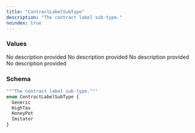 ```yaml
---
title: "ContractLabelSubType"
description: "The contract label sub-type."
noindex: true
---
```


### Values

<ResponseField name="Generic" type="enum">
  No description provided
</ResponseField>

<ResponseField name="HighTax" type="enum">
  No description provided
</ResponseField>

<ResponseField name="HoneyPot" type="enum">
  No description provided
</ResponseField>

<ResponseField name="Imitator" type="enum">
  No description provided
</ResponseField>

### Schema


```graphql 
"""The contract label sub-type."""
enum ContractLabelSubType {
  Generic
  HighTax
  HoneyPot
  Imitator
}
```
